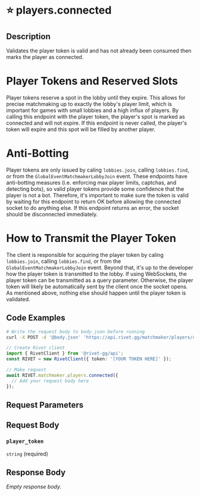 
# ⭐️ players.connected

## Description

Validates the player token is valid and has not already been consumed then
marks the player as connected.

# Player Tokens and Reserved Slots

Player tokens reserve a spot in the lobby until they expire. This allows for
precise matchmaking up to exactly the lobby's player limit, which is
important for games with small lobbies and a high influx of players.
By calling this endpoint with the player token, the player's spot is marked
as connected and will not expire. If this endpoint is never called, the
player's token will expire and this spot will be filled by another player.

# Anti-Botting

Player tokens are only issued by caling `lobbies.join`, calling `lobbies.find`, or
from the `GlobalEventMatchmakerLobbyJoin` event.
These endpoints have anti-botting measures (i.e. enforcing max player
limits, captchas, and detecting bots), so valid player tokens provide some
confidence that the player is not a bot.
Therefore, it's important to make sure the token is valid by waiting for
this endpoint to return OK before allowing the connected socket to do
anything else. If this endpoint returns an error, the socket should be
disconnected immediately.

# How to Transmit the Player Token

The client is responsible for acquiring the player token by caling
`lobbies.join`, calling `lobbies.find`, or from the `GlobalEventMatchmakerLobbyJoin`
event. Beyond that, it's up to the developer how the player token is
transmitted to the lobby.
If using WebSockets, the player token can be transmitted as a query
parameter.
Otherwise, the player token will likely be automatically sent by the client
once the socket opens. As mentioned above, nothing else should happen until
the player token is validated.

## Code Examples

<CodeGroup title='Request' tag='POST' label='https://api.rivet.gg/matchmaker/players/connected'>

```bash {{ "title": "cURL" }}
# Write the request body to body.json before running
curl -X POST -d '@body.json' 'https://api.rivet.gg/matchmaker/players/connected'
```

```ts
// Create Rivet client
import { RivetClient } from '@rivet-gg/api';
const RIVET = new RivetClient({ token: '[YOUR TOKEN HERE]' });

// Make request
await RIVET.matchmaker.players.connected({
  // Add your request body here
});
```

</CodeGroup>

## Request Parameters

## Request Body

### `player_token`

`string` (required)

## Response Body

_Empty response body._
